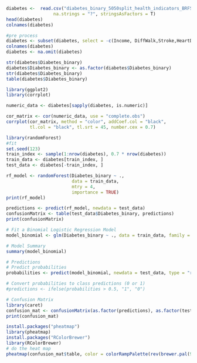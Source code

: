 ```r
diabetes <-  read.csv("diabetes_binary_5050split_health_indicators_BRFSS2015.csv",
                  na.strings = "?", stringsAsFactors = T)
head(diabetes)
colnames(diabetes)
```



```r
#pre process
diabetes <- subset(diabetes, select = -c(Income, DiffWalk,Stroke,HeartDiseaseorAttack,AnyHealthcare,NoDocbcCost,GenHlth,MentHlth,PhysHlth,Education))
colnames(diabetes)
diabetes <- na.omit(diabetes)

```



```r
str(diabetes$Diabetes_binary)
diabetes$Diabetes_binary <- as.factor(diabetes$Diabetes_binary)
str(diabetes$Diabetes_binary)
table(diabetes$Diabetes_binary)


```


```r

library(ggplot2)
library(corrplot)

numeric_data <- diabetes[sapply(diabetes, is.numeric)]

cor_matrix <- cor(numeric_data, use = "complete.obs")
corrplot(cor_matrix, method = "color", addCoef.col = "black",
         tl.col = "black", tl.srt = 45, number.cex = 0.7)
```

```r
library(randomForest)
#fit 
set.seed(123) 
train_index <- sample(1:nrow(diabetes), 0.7 * nrow(diabetes))
train_data <- diabetes[train_index, ]
test_data <- diabetes[-train_index, ]

rf_model <- randomForest(Diabetes_binary ~ .,
                         data = train_data, 
                         mtry = 4,           
                         importance = TRUE)  
print(rf_model)

predictions <- predict(rf_model, newdata = test_data)
confusionMatrix <- table(test_data$Diabetes_binary, predictions)
print(confusionMatrix)


```

```r
# Fit a Binomial Logistic Regression Model
model_binomial <- glm(Diabetes_binary ~ ., data = train_data, family = binomial())

# Model Summary
summary(model_binomial)

# Predictions
# Predict probabilities
probabilities <- predict(model_binomial, newdata = test_data, type = "response")

# Convert probabilities to class predictions (0 or 1)
#predictions <- ifelse(probabilities > 0.5, "1", "0")

# Confusion Matrix
library(caret)
confusion_mat <- confusionMatrix(as.factor(predictions), as.factor(test_data$Diabetes_binary))
print(confusion_mat)
```


```r
install.packages("pheatmap")
library(pheatmap)
install.packages("RColorBrewer")
library(RColorBrewer)
# do the heat map
pheatmap(confusion_mat$table, color = colorRampPalette(rev(brewer.pal(9, "Blues")))(100), fontsize = 10, fontsize_row = 10, fontsize_col = 10, cluster_rows = T, cluster_cols = T, display_numbers = T, number_format = "%.0f", main = "Confusion Matrix Heatmap")
```